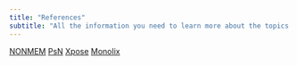 ```yaml
---
title: "References"
subtitle: "All the information you need to learn more about the topics covered on this page."
---
```


[NONMEM](https://nonmem.iconplc.com/)
[PsN](https://uupharmacometrics.github.io/PsN/)
[Xpose](https://xpose.sourceforge.io/)
[Monolix](https://monolix.lixoft.com/)
